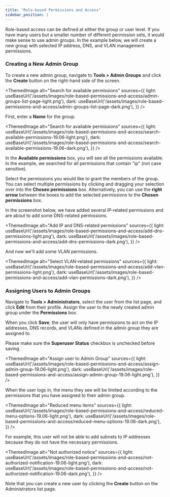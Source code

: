 ```yaml
---
title: "Role-based Permissions and Access"
sidebar_position: 1
---
```



Role-based access can be defined at either the group or user level. If you have many users but a smaller number of different permission sets, it would make sense to use admin groups. In the example below, we will create a new group with selected IP address, DNS, and VLAN management permissions.

### Creating a New Admin Group

To create a new admin group, navigate to **Tools > Admin Groups** and click the **Create** button on the right-hand side of the screen.

<ThemedImage
  alt="Search for available permissions"
  sources={{
    light: useBaseUrl('/assets/images/role-based-permissions-and-access/admin-groups-list-page-light.png'),
    dark: useBaseUrl('/assets/images/role-based-permissions-and-access/admin-groups-list-page-dark.png'),
  }}
/>

First, enter a **Name** for the group.

<ThemedImage
  alt="Search for available permissions"
  sources={{
    light: useBaseUrl('/assets/images/role-based-permissions-and-access/search-available-permissions-19.06-light.png'),
    dark: useBaseUrl('/assets/images/role-based-permissions-and-access/search-available-permissions-19.06-dark.png'),
  }}
/>

In the **Available permissions** box, you will see all the permissions available. In the example, we searched for all permissions that contain "ip" (not case sensitive).

Select the permissions you would like to grant the members of the group. You can select multiple permissions by clicking and dragging your selection over into the **Chosen permissions** box. Alternatively, you can use the **right arrow** between the boxes to add the selected permissions to the **Chosen permissions** box.

In the screenshot below, we have added several IP-related permissions and are about to add some DNS-related permissions.

<ThemedImage
  alt="Add IP and DNS-related permissions"
  sources={{
    light: useBaseUrl('/assets/images/role-based-permissions-and-access/add-dns-permissions-light.png'),
    dark: useBaseUrl('/assets/images/role-based-permissions-and-access/add-dns-permissions-dark.png'),
  }}
/>

And now we'll add some VLAN permissions.

<ThemedImage
  alt="Select VLAN-related permissions"
  sources={{
    light: useBaseUrl('/assets/images/role-based-permissions-and-access/add-vlan-permissions-light.png'),
    dark: useBaseUrl('/assets/images/role-based-permissions-and-access/add-vlan-permissions-dark.png'),
  }}
/>

### Assigning Users to Admin Groups

Navigate to **Tools > Administrators**, select the user from the list page, and click **Edit** from their profile. Assign the user to the newly created admin group under the **Permissions** box. 

When you click **Save**, the user will only have permissions to act on the IP addresses, DNS records, and VLANs defined in the admin group they are assigned to.

Please make sure the **Superuser Status** checkbox is unchecked before saving.

<ThemedImage
  alt="Assign user to Admin Group"
  sources={{
    light: useBaseUrl('/assets/images/role-based-permissions-and-access/assign-admin-group-19.06-light.png'),
    dark: useBaseUrl('/assets/images/role-based-permissions-and-access/assign-admin-group-19.06-light.png'),
  }}
/>

When the user logs in, the menu they see will be limited according to the permissions that you have assigned to their admin group.

<ThemedImage
  alt="Reduced menu items"
  sources={{
    light: useBaseUrl('/assets/images/role-based-permissions-and-access/reduced-menu-options-19.06-light.png'),
    dark: useBaseUrl('/assets/images/role-based-permissions-and-access/reduced-menu-options-19.06-dark.png'),
  }}
/>

For example, this user will not be able to add subnets to IP addresses because they do not have the necessary permissions.

<ThemedImage
  alt="Not authorized notice"
  sources={{
    light: useBaseUrl('/assets/images/role-based-permissions-and-access/not-authorized-notification-19.06-light.png'),
    dark: useBaseUrl('/assets/images/role-based-permissions-and-access/not-authorized-notification-19.06-dark.png'),
  }}
/>

Note that you can create a new user by clicking the **Create** button on the Administrators list page.


